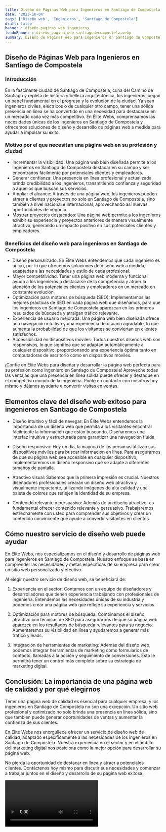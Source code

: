 ```yaml
---
title: Diseño de Páginas Web para Ingenieros en Santiago de Compostela
date: '2023-10-04'
tags: ['Diseño web', 'Ingenieros', 'Santiago de Compostela']
draft: false
banner : diseño_paginas_web_ingenieros
fondoBanner : diseño_pagina_web_santiagodecompostela.webp
summary: Diseño de Páginas Web para Ingenieros en Santiago de Compostela
---
```


## Diseño de Páginas Web para Ingenieros en Santiago de Compostela

### Introducción
En la fascinante ciudad de Santiago de Compostela, cuna del Camino de Santiago y repleta de historia y belleza arquitectónica, los ingenieros juegan un papel fundamental en el progreso y la evolución de la ciudad. Ya sean ingenieros civiles, eléctricos o de cualquier otro campo, tener una sólida presencia en línea se ha convertido en una necesidad para destacarse en un mercado cada vez más competitivo. En Élite Webs, comprensamos las necesidades únicas de los ingenieros en Santiago de Compostela y ofrecemos soluciones de diseño y desarrollo de páginas web a medida para ayudar a impulsar su éxito.

### Motivo por el que necesitan una página web en su profesión y ciudad
- Incrementar la visibilidad: Una página web bien diseñada permite a los ingenieros en Santiago de Compostela destacar en su campo y ser encontrados fácilmente por potenciales clientes y empleadores.
- Generar confianza: Una presencia en línea profesional y actualizada brinda credibilidad a los ingenieros, transmitiendo confianza y seguridad a aquellos que buscan sus servicios.
- Ampliar el alcance: A través de una página web, los ingenieros pueden atraer a clientes y proyectos no solo en Santiago de Compostela, sino también a nivel nacional e internacional, aprovechando así nuevas oportunidades de negocio.
- Mostrar proyectos destacados: Una página web permite a los ingenieros exhibir su experiencia y proyectos anteriores de manera visualmente atractiva, generando un impacto positivo en sus potenciales clientes y empleadores.

### Beneficios del diseño web para ingenieros en Santiago de Compostela
- Diseño personalizado: En Élite Webs entendemos que cada ingeniero es único, por lo que ofrecemos soluciones de diseño web a medida, adaptadas a las necesidades y estilo de cada profesional.
- Mayor competitividad: Tener una página web moderna y funcional ayuda a los ingenieros a destacarse de la competencia y atraer la atención de los potenciales clientes y empleadores en un mercado en constante evolución.
- Optimización para motores de búsqueda (SEO): Implementamos las mejores prácticas de SEO en cada página web que diseñamos, para que los ingenieros en Santiago de Compostela aparezcan en los primeros resultados de búsqueda y atraigan tráfico relevante.
- Experiencia de usuario mejorada: Una página web bien diseñada ofrece una navegación intuitiva y una experiencia de usuario agradable, lo que aumenta la probabilidad de que los visitantes se conviertan en clientes satisfechos.
- Accessibilidad en dispositivos móviles: Todos nuestros diseños web son responsivos, lo que significa que se adaptan automáticamente a cualquier dispositivo, proporcionando una experiencia óptima tanto en computadoras de escritorio como en dispositivos móviles.

¡Confíe en Élite Webs para diseñar y desarrollar la página web perfecta para su profesión como ingeniero en Santiago de Compostela! Aproveche todas las ventajas que una presencia en línea sólida puede ofrecer y destaque en el competitivo mundo de la ingeniería. Ponte en contacto con nosotros hoy mismo y déjanos ayudarte a convertir visitas en ventas.

<GifSeo />

<Cta />

## Elementos clave del diseño web exitoso para ingenieros en Santiago de Compostela

- Diseño intuitivo y fácil de navegar: En Élite Webs entendemos la importancia de un diseño web que permita a los visitantes encontrar fácilmente la información que están buscando. Diseñaremos una interfaz intuitiva y estructurada para garantizar una navegación fluida.

- Diseño responsivo: Hoy en día, la mayoría de las personas utilizan sus dispositivos móviles para buscar información en línea. Para asegurarnos de que su página web sea accesible en cualquier dispositivo, implementaremos un diseño responsivo que se adapte a diferentes tamaños de pantalla.

- Atractivo visual: Sabemos que la primera impresión es crucial. Nuestros diseñadores profesionales crearán un diseño web atractivo y visualmente impactante, utilizando imágenes de alta calidad y una paleta de colores que reflejen la identidad de su empresa.

- Contenido relevante y persuasivo: Además de un diseño atractivo, es fundamental ofrecer contenido relevante y persuasivo. Trabajaremos estrechamente con usted para comprender sus objetivos y crear un contenido convincente que ayude a convertir visitantes en clientes.

## Cómo nuestro servicio de diseño web puede ayudar

En Élite Webs, nos especializamos en el diseño y desarrollo de páginas web para ingenieros en Santiago de Compostela. Nuestro enfoque se basa en comprender las necesidades y metas específicas de su empresa para crear un sitio web personalizado y efectivo.

Al elegir nuestro servicio de diseño web, se beneficiará de:

1. Experiencia en el sector: Contamos con un equipo de diseñadores y desarrolladores que tienen experiencia trabajando con profesionales de ingeniería. Entendemos las necesidades únicas de su industria y podemos crear una página web que refleje su experiencia y servicios.

2. Optimización para motores de búsqueda: Combinamos el diseño atractivo con técnicas de SEO para asegurarnos de que su página web aparezca en los resultados de búsqueda relevantes para su negocio. Aumentaremos su visibilidad en línea y ayudaremos a generar más tráfico y leads.

3. Integración de herramientas de marketing: Además del diseño web, podemos integrar herramientas de marketing como formularios de contacto, llamadas a la acción y seguimiento de conversiones. Esto le permitirá tener un control más completo sobre su estrategia de marketing digital.

## Conclusión: La importancia de una página web de calidad y por qué elegirnos

Tener una página web de calidad es esencial para cualquier empresa, y los ingenieros en Santiago de Compostela no son una excepción. Un sitio web profesional y optimizado no solo brinda una presencia en línea sólida, sino que también puede generar oportunidades de ventas y aumentar la confianza de sus clientes.

En Élite Webs nos enorgullece ofrecer un servicio de diseño web de calidad, adaptado específicamente a las necesidades de los ingenieros en Santiago de Compostela. Nuestra experiencia en el sector y en el ámbito del marketing digital nos posiciona como la mejor opción para desarrollar su página web.

No pierda la oportunidad de destacar en línea y atraer a potenciales clientes. Contáctenos hoy mismo para discutir sus necesidades y comenzar a trabajar juntos en el diseño y desarrollo de su página web exitosa.

<Video />

<CtaBot job='Ingenieros' city='Santiago de Compostela'/>

<Gmaps query='Santiago de Compostela+españa+maps' />